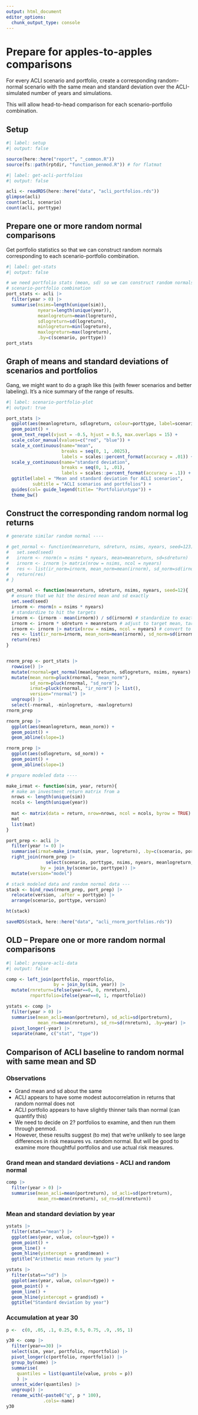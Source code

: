 ```yaml
---
output: html_document
editor_options: 
  chunk_output_type: console
---
```


# Prepare for apples-to-apples comparisons

For every ACLI scenario and portfolio, create a corresponding random-normal scenario with the same mean and standard deviation over the ACLI-simulated number of years and simulations.

This will allow head-to-head comparison for each scenario-portfolio combination.

## Setup

```r
#| label: setup
#| output: false

source(here::here("report", "_common.R"))
source(fs::path(rptdir, "function_penmod.R")) # for flatmat

```


```r
#| label: get-acli-portfolios
#| output: false

acli <- readRDS(here::here("data", "acli_portfolios.rds"))
glimpse(acli)
count(acli, scenario)
count(acli, porttype)

```


## Prepare one or more random normal comparisons

Get portfolio statistics so that we can construct random normals corresponding to each scenario-portfolio combination.

```r
#| label: get-stats
#| output: false

# we need portfolio stats (mean, sd) so we can construct random normals corresponding to each
# scenario-portfolio combination
port_stats <- acli |> 
  filter(year > 0) |> 
  summarise(nsims=length(unique(sim)),
            nyears=length(unique(year)),
            meanlogreturn=mean(logreturn), 
            sdlogreturn=sd(logreturn),
            minlogreturn=min(logreturn),
            maxlogreturn=max(logreturn),
            .by=c(scenario, porttype))
port_stats

```


## Graph of means and standard deviations of scenarios and portfolios

Gang, we might want to do a graph like this (with fewer scenarios and better labeling). It's a nice summary of the range of results.

```r
#| label: scenario-portfolio-plot
#| output: true

port_stats |> 
  ggplot(aes(meanlogreturn, sdlogreturn, colour=porttype, label=scenario)) +
  geom_point() +
  geom_text_repel(vjust = -0.5, hjust = 0.5, max.overlaps = 15) +
  scale_color_manual(values=c("red", "blue")) +
  scale_x_continuous(name="mean", 
                     breaks = seq(0, 1, .0025),
                     labels = scales::percent_format(accuracy = .01)) +
  scale_y_continuous(name="standard deviation", 
                     breaks = seq(0, 1, .01),
                     labels = scales::percent_format(accuracy = .1)) +
  ggtitle(label = "Mean and standard deviation for ACLI scenarios",
          subtitle = "ACLI scenarios and portfolios") +
  guides(col= guide_legend(title= "Portfolio\ntype")) +
  theme_bw()


```


## Construct the corresponding random normal log returns


```r

# generate similar random normal ----

# get_normal <- function(meanreturn, sdreturn, nsims, nyears, seed=123){
#   set.seed(seed)
#   irnorm <- rnorm(n = nsims * nyears, mean=meanreturn, sd=sdreturn)
#   irnorm <- irnorm |> matrix(nrow = nsims, ncol = nyears)
#   res <- list(ir_norm=irnorm, mean_norm=mean(irnorm), sd_norm=sd(irnorm))
#   return(res)
# }

get_normal <- function(meanreturn, sdreturn, nsims, nyears, seed=12){
  # ensure that we hit the desired mean and sd exactly
  set.seed(seed)
  irnorm <- rnorm(n = nsims * nyears)
  # standardize to hit the targets
  irnorm <- (irnorm - mean(irnorm)) / sd(irnorm) # standardize to exactly mean 0, sd 1
  irnorm <- irnorm * sdreturn + meanreturn # adjust to target mean, target sd
  irnorm <- irnorm |> matrix(nrow = nsims, ncol = nyears) # convert to matrix
  res <- list(ir_norm=irnorm, mean_norm=mean(irnorm), sd_norm=sd(irnorm))
  return(res)
}


rnorm_prep <- port_stats |> 
  rowwise() |> 
  mutate(rnormal=get_normal(meanlogreturn, sdlogreturn, nsims, nyears) |> list()) |> 
  mutate(mean_norm=pluck(rnormal, "mean_norm"),
         sd_norm=pluck(rnormal, "sd_norm"),
         irmat=pluck(rnormal, "ir_norm") |> list(),
         version="rnormal") |> 
  ungroup() |> 
  select(-rnormal, -minlogreturn, -maxlogreturn)
rnorm_prep

rnorm_prep |> 
  ggplot(aes(meanlogreturn, mean_norm)) +
  geom_point() +
  geom_abline(slope=1)

rnorm_prep |> 
  ggplot(aes(sdlogreturn, sd_norm)) +
  geom_point() +
  geom_abline(slope=1)

# prepare modeled data ----

make_irmat <- function(sim, year, return){
  # make an investment return matrix from a 
  nrows <- length(unique(sim))
  ncols <- length(unique(year))
  
  mat <- matrix(data = return, nrow=nrows, ncol = ncols, byrow = TRUE)
  mat
  list(mat)
}

port_prep <- acli |>
  filter(year != 0) |> 
  summarise(irmat=make_irmat(sim, year, logreturn), .by=c(scenario, porttype)) |> 
  right_join(rnorm_prep |> 
               select(scenario, porttype, nsims, nyears, meanlogreturn, sdlogreturn, mean_norm, sd_norm),
             by = join_by(scenario, porttype)) |> 
  mutate(version="model")

# stack modeled data and random normal data ---
stack <- bind_rows(rnorm_prep, port_prep) |> 
  relocate(version, .after = porttype) |> 
  arrange(scenario, porttype, version)

ht(stack)

saveRDS(stack, here::here("data", "acli_rnorm_portfolios.rds"))

```


## OLD -- Prepare one or more random normal comparisons


```r
#| label: prepare-acli-data
#| output: false

comp <- left_join(portfolio, rnportfolio,
                  by = join_by(sim, year)) |> 
  mutate(rnreturn=ifelse(year==0, 0, rnreturn),
         rnportfolio=ifelse(year==0, 1, rnportfolio))

ystats <- comp |> 
  filter(year > 0) |> 
  summarise(mean_acli=mean(portreturn), sd_acli=sd(portreturn),
            mean_rn=mean(rnreturn), sd_rn=sd(rnreturn), .by=year) |> 
  pivot_longer(-year) |> 
  separate(name, c("stat", "type"))


```

## Comparison of ACLI baseline to random normal with same mean and SD

### Observations

-   Grand mean and sd about the same
-   ACLI appears to have some modest autocorrelation in returns that random normal does not
-   ACLI portfolio appears to have slightly thinner tails than normal (can quantify this)
-   We need to decide on 2? portfolios to examine, and then run them through penmod.
-   However, these results suggest (to me) that we're unlikely to see large differences in risk measures vs. random normal. But will be good to examine more thoughtful portfolios and use actual risk measures.

### Grand mean and standard deviations - ACLI and random normal

```r

comp |> 
  filter(year > 0) |> 
  summarise(mean_acli=mean(portreturn), sd_acli=sd(portreturn),
            mean_rn=mean(rnreturn), sd_rn=sd(rnreturn))


```

### Mean and standard deviation by year

```r

ystats |> 
  filter(stat=="mean") |> 
  ggplot(aes(year, value, colour=type)) +
  geom_point() +
  geom_line() +
  geom_hline(yintercept = grand$mean) +
  ggtitle("Arithmetic mean return by year")

ystats |> 
  filter(stat=="sd") |> 
  ggplot(aes(year, value, colour=type)) +
  geom_point() +
  geom_line() +
  geom_hline(yintercept = grand$sd) +
  ggtitle("Standard deviation by year")

```

### Accumulation at year 30

```r


p <-  c(0, .05, .1, 0.25, 0.5, 0.75, .9, .95, 1)

y30 <- comp |> 
  filter(year==30) |>
  select(sim, year, portfolio, rnportfolio) |> 
  pivot_longer(c(portfolio, rnportfolio)) |> 
  group_by(name) |> 
  summarise(
    quantiles = list(quantile(value, probs = p))
    ) |> 
  unnest_wider(quantiles) |> 
  ungroup() |> 
  rename_with(~paste0("q", p * 100),
              .cols=-name)
y30

```
